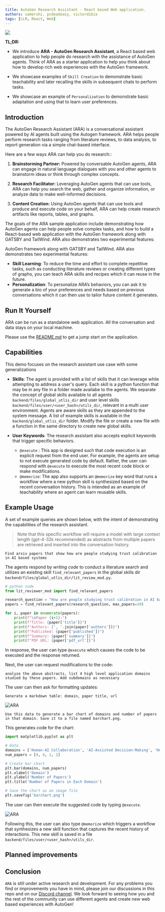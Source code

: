 ```yaml
---
title: AutoGen Research Assistant - React based Web application.
authors: samershi, pcdeadeasy, victordibia
tags: [LLM, React, Web]
---
```


<img src="./img/ara_logo.svg">

**TL;DR:**

* We introduce **ARA - AutoGen Research Assistant**, a React based web application to help people do research with the assistance of AutoGen agents. Think of ARA as a starter application to help you think about how to develop rich web experiences with the AutoGen framework.

* We showcase examples of `Skill Creation` to demonstrate basic teachability and later recalling the skills in subsequent chats to perform tasks.

* We showcase an example of `Personalization` to demonstrate basic adaptation and using that to learn user preferences.

## Introduction

The AutoGen Research Assistant (ARA) is a conversational assistant powered by AI agents built using the Autogen framework. ARA helps people perform research tasks ranging from literature reviews, to data analysis, to report generation via a simple chat-based interface.

Here are a few ways ARA can help you do research::

1. **Brainstorming Partner:** Powered by conversable AutoGen agents, ARA can engage in natural language dialogues with you and other agents to brainstorm ideas or think through complex concepts.

2. **Research Facilitator:** Leveraging AutoGen agents that can use tools, ARA can help you search the web, gather and organize information, or analyze data to make well-informed decisions.

3. **Content Creation:** Using AutoGen agents that can use tools and produce and execute code on your behalf, ARA can help create research artifacts like reports, tables, and graphs.

The goals of the ARA sample application include demonstrating how AutoGen agents can help people solve complex tasks, and how to build a React-based web application with the AutoGen framework along with GATSBY and TailWind. ARA also demonstrates two experimental features:

AutoGen framework along with GATSBY and TailWind. ARA also demonstrates two experimental features:

* **Skill Learning**: To reduce the time and effort to complete repetitive tasks, such as conducting literature reviews or creating different types of graphs, you can teach ARA skills and recipes which it can reuse in the future.
* **Personalization**: To personalize ARA’s behaviors, you can ask it to generate a bio of your preferences and needs based on previous conversations which it can then use to tailor future content it generates.

## Run It Yourself

ARA can be run as a standalone web application. All the conversation and data stays on your local machine.

Please use the [README.md](https://github.com/microsoft/autogen/blob/main/samples/apps/README.md) to get a jump start on the application.

## Capabilities

This demo focuses on the research assistant use case with some generalizations

* **Skills**: The agent is provided with a list of skills that it can leverage while attempting to address a user's query. Each skill is a python function that may be in any file in a folder made availabe to the agents. We separate the concept of global skills available to all agents `backend/files/global_utlis_dir` and user level skills `backend/files/user/<user_hash>/utils_dir`, relevant in a multi user environment. Agents are aware skills as they are appended to the system message. A list of example skills is available in the `backend/global_utlis_dir` folder. Modify the file or create a new file with a function in the same directory to create new global skills.

* **User Keywords**: The research assistant also accepts explicit keywords that trigger specific behaviors.
  * `@execute` : This app is designed such that code execution is an explicit request from the end user. For example, the agents are setup to not execute generated code by default. Rather, the user can respond with `@execute` to execute the most recent code block or make modifications.
  * `@memorize`: The app also supports an `@memorize` key word that runs a workflow where a new python skill is synthesized based on the recent conversation history. This is intended as an example of teachability where an agent can learn reusable skills.

## Example Usage

A set of example queries are shown below, with the intent of demonstrating the capabilities of the research assistant.

> Note that this specific workflow will require a model with large context length (gpt-4-32k recommended) as abstracts from multiple papers are retrieved and inserted into the conversation history.

```
Find arxiv papers that show how are people studying trust calibration in AI based systems
```

The agents respond by _writing code_ to conduct a literature search and utilizes an existing skill `find_relevant_papers` in the global skills dir `backend/files/global_utlis_dir/lit_review_mod.py`.

```python
# python code
from lit_reviewer_mod import find_relevant_papers

research_question = "How are people studying trust calibration in AI based systems?"
papers = find_relevant_papers(research_question, max_papers=10)

for i, paper in enumerate(papers):
    print(f"\nPaper {i+1}:")
    print(f"Title: {paper['title']}")
    print(f"Authors: {', '.join(paper['authors'])}")
    print(f"Published: {paper['published']}")
    print(f"Summary: {paper['summary']}")
    print(f"PDF URL: {paper['pdf_url']}")
```

In response, the user can type `@execute` which causes the code to be executed and the response returned.

Next, the user can request modifications to the code:

```
analyze the above abstracts, list 4 high level application domains studied by these papers. Add subdomains as necessary
```

The user can then ask for formatting updates:

```
Generate a markdown table: domain, paper title, url
```

![ARA](./img/ara_markdown.png)

```
Use this data to generate a bar chart of domains and number of papers in that domain. Save it to a file named barchart.png.
```

This generates code for the chart:

```python
import matplotlib.pyplot as plt

# Data
domains = ['Human-AI Collaboration', 'AI-Assisted Decision-Making', 'Human-Robot Interaction (HRI)', 'Explainable AI (XAI)']
num_papers = [4, 4, 1, 1]

# Create bar chart
plt.bar(domains, num_papers)
plt.xlabel('Domain')
plt.ylabel('Number of Papers')
plt.title('Number of Papers in Each Domain')

# Save the chart as an image file
plt.savefig('barchart.png')
```

The user can then execute the suggested code by typing `@execute`.

![ARA](./img/ara.png)

Following this, the user can also type `@memorize` which triggers a workflow that synthesizes a new skill function that captures the recent history of interactions. This new skill is saved in a file `backend/files/user/<user_hash>/utils_dir`.

## Planned improvements

## Conclusion

`ARA` is still under active research and development. For any problems you find or improvements you have in mind, please join our discussions in this repo and on our [Discord channel](https://discord.gg/pAbnFJrkgZ). We look forward to seeing how you and the rest of the community can use different agents and create new web based experiences with AutoGen!
